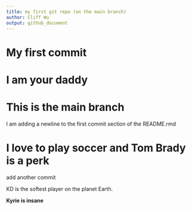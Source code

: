 ```yaml
---
title: my first git repo (on the main branch)
author: Cliff Wu
output: github_document
---
```


# My first commit

# I am your daddy

# This is the main branch 
I am adding a newline to the first commit section of the README.rmd

# I love to play soccer and Tom Brady is a perk

add another commit


KD is the softest player on the planet Earth.

__Kyrie is insane__